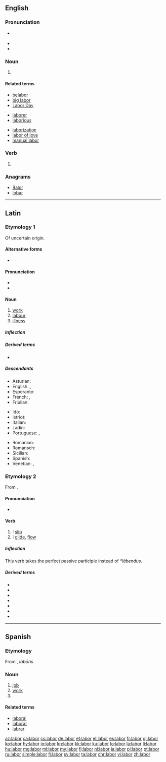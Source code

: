 {{also|Labor}}
==English==
{{wikipedia|dab=labor}}

===Pronunciation===
* {{a|US}} {{IPA|/ˈleɪ.bɚ/|lang=en}}
* {{audio|en-us-labor.ogg|Audio (US)|lang=en}}
* {{rhymes|eɪbə(r)|lang=en}}

===Noun===
{{en-noun|~}}

# {{standard spelling of|from=American spelling|lang=en|labour}}

====Related terms====
{{rel-top3|Terms derived from ''labor'' (noun)}}
* [[belabor]]
* [[big labor]]
* [[Labor Day]]
{{rel-mid3}}
* [[laborer]]
* [[laborious]]
{{rel-mid3}}
* [[laborization]]
* [[labor of love]]
* [[manual labor]]
{{rel-bottom}}

===Verb===
{{en-verb}}

# {{standard spelling of|from=American spelling|lang=en|labour}}

===Anagrams===
* [[Balor#English|Balor]]
* [[lobar#English|lobar]]

----

==Latin==

===Etymology 1===
Of uncertain origin.

====Alternative forms====
* {{alter|la|labos}}

====Pronunciation====
* {{la-IPA}}
* {{audio|la-cls-labor.ogg|Audio (Classical)|lang=la}}

====Noun====
{{la-noun|labor|laboris|labōris|m|third}}

# [[work]]
# [[labour]]
# [[illness]]

=====Inflection=====
{{la-decl-3rd|labor|labōr}}

=====Derived terms=====
* {{l|la|labōrō}}

=====Descendants=====
{{top3}}
* Asturian: {{l|ast|llabor}}
* English: {{l|en|labor}}, {{l|en|labour}}
* Esperanto: {{l|eo|laboro}}
* French: {{l|fr|labeur}}, {{l|fr|labour}}
* Friulian: {{l|fur|lavôr}}
{{mid3}}
* Ido: {{l|io|laboro}}
* Istriot: {{l|ist|lavur}}
* Italian: {{l|it|lavoro}}
* Ladin: {{l|lld|lëur}}
* Portuguese: {{l|pt|labor}}, {{l|pt|lavor}}
{{mid3}}
* Romanian: {{l|ro|laboare}}
* Romansch: {{l|rm|lavur}}
* Sicilian: {{l|scn|lavuru}}
* Spanish: {{l|es|labor}}
* Venetian: {{l|vec|łavóro}}, {{l|vec|laóro}}
{{bottom}}

===Etymology 2===
From {{etyl|ine-pro|la}} {{m|ine-pro|*leh₂b-||to hang loosely}}.

====Pronunciation====
* {{la-IPA|lābor}}

====Verb====
{{la-verb|lābor|lābī|lāpsus sum|conj=3|pattern=depon}}

# I [[slip]]
# I [[glide]], [[flow]]

=====Inflection=====
This verb takes the perfect passive participle {{m|la|lābundus}} instead of ''*lābendus''.
{{la-conj-3rd|type=depon|lāb|lāps}}
<!-- x -->

=====Derived terms=====
* {{l|la|collābor}}
* {{l|la|illābor}}
* {{l|la|lābēs}}
* {{l|la|lābundus}}
* {{l|la|lapsō}}
* {{l|la|lāpsus}}
* {{l|la|relābor}}

----

==Spanish==

===Etymology===
From {{etyl|la|es}} {{term|labor|lang=la}}, ''labōris''.

===Noun===
{{es-noun|f|es}}

# [[job]]
# [[work]]
# {{l|en|labor}}

====Related terms====
* [[laboral]]
* [[laborar]]
* [[labrar]]

[[az:labor]]
[[ca:labor]]
[[cs:labor]]
[[de:labor]]
[[et:labor]]
[[el:labor]]
[[es:labor]]
[[fr:labor]]
[[gl:labor]]
[[ko:labor]]
[[hy:labor]]
[[io:labor]]
[[kn:labor]]
[[kk:labor]]
[[ku:labor]]
[[lo:labor]]
[[la:labor]]
[[li:labor]]
[[hu:labor]]
[[mg:labor]]
[[ml:labor]]
[[my:labor]]
[[fj:labor]]
[[nl:labor]]
[[ja:labor]]
[[pl:labor]]
[[pt:labor]]
[[ru:labor]]
[[simple:labor]]
[[fi:labor]]
[[sv:labor]]
[[ta:labor]]
[[chr:labor]]
[[vi:labor]]
[[zh:labor]]